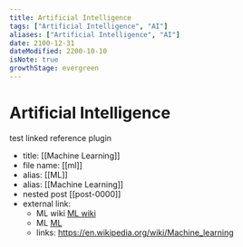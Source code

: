 ```yaml
---
title: Artificial Intelligence
tags: ["Artificial Intelligence", "AI"]
aliases: ["Artificial Intelligence", "AI"]
date: 2100-12-31
dateModified: 2200-10-10
isNote: true
growthStage: evergreen
---
```


# Artificial Intelligence

test linked reference plugin

- title: [[Machine Learning]]
- file name: [[ml]]
- alias: [[ML]]
- alias: [[Machine Learning]]
- nested post [[post-0000]]
- external link: 
  - ML wiki [ML wiki](https://en.wikipedia.org/wiki/Machine_learning) 
  - ML [ML](https://en.wikipedia.org/wiki/Machine_learning) 
  - links: https://en.wikipedia.org/wiki/Machine_learning
